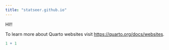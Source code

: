 ```yaml
---
title: "statseer.github.io"
---
```


HI!!

To learn more about Quarto websites visit <https://quarto.org/docs/websites>.

```r
1 + 1
```
